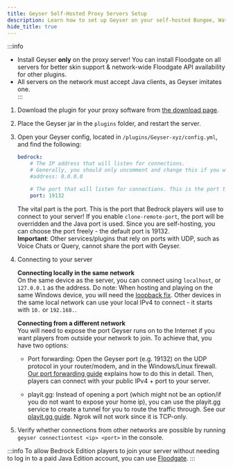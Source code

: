 ```yaml
---
title: Geyser Self-Hosted Proxy Servers Setup
description: Learn how to set up Geyser on your self-hosted Bungee, Waterfall, or Velocity server.
hide_title: true
---
```




:::info
- Install Geyser **only** on the proxy server! You can install Floodgate on all servers for better skin support & network-wide Floodgate API availability for other plugins.   
- All servers on the network must accept <Versions platform="java"/> Java clients, as Geyser imitates one.  
:::

1. Download the plugin for your proxy software from [the download page](https://geysermc.org/download).
2. Place the Geyser jar in the `plugins` folder, and restart the server.
3. Open your Geyser config, located in `/plugins/Geyser-xyz/config.yml`, and find the following:

    ```yaml
    bedrock: 
        # The IP address that will listen for connections. 
        # Generally, you should only uncomment and change this if you want to limit what IPs can connect to your server. 
        #address: 0.0.0.0 

        # The port that will listen for connections. This is the port that Bedrock players will use to connect to your server.
        port: 19132 
    ```
    The vital part is the port. This is the port that Bedrock players will use to connect to your server!
    If you enable `clone-remote-port`, the port will be overridden and the Java port is used.
    Since you are self-hosting, you can choose the port freely - the default port is 19132.   
   **Important**: Other services/plugins that rely on ports with UDP, such as Voice Chats or Query, cannot share the port with Geyser.
     

4. Connecting to your server
        
    **Connecting locally in the same network**   
    On the same device as the server, you can connect using `localhost`, or `127.0.0.1` as the address.
    Do note: When hosting and playing on the same Windows device, you will need the [loopback fix](/wiki/geyser/fixing-unable-to-connect-to-world#using-geyser-on-the-same-computer).
    Other devices in the same local network can use your local IPv4 to connect - it starts with `10.` or `192.168.`.
        
    **Connecting from a different network**  
    You will need to expose the port Geyser runs on to the Internet if you want players from outside your network to join.
    To achieve that, you have two options:   

    - Port forwarding: Open the Geyser port (e.g. 19132) on the UDP protocol in your router/modem, and in the Windows/Linux firewall.
   [Our port forwarding guide](/wiki/geyser/port-forwarding) explains how to do this in detail.
   Then, players can connect with your public IPv4 + port to your server.   

    - playit.gg: Instead of opening a port (which might not be an option/if you do not want to expose your home ip), you can use
   the playit.gg service to create a tunnel for you to route the traffic through. See our [playit.gg guide](/wiki/geyser/playit-gg).
   Ngrok will not work since it is TCP-only.   

5. Verify whether connections from other networks are possible by running `geyser connectiontest <ip> <port>` in the console.

:::info
To allow Bedrock Edition players to join your server without needing to log in to a paid Java Edition account, you can use <a href="/wiki/floodgate/setup/">Floodgate</a>.
:::
